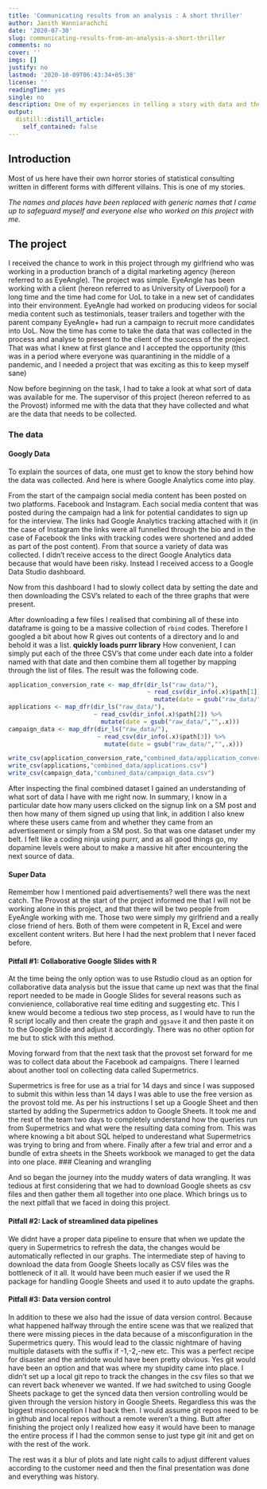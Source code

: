 ```yaml
---
title: 'Communicating results from an analysis : A short thriller'
author: Janith Wanniarachchi
date: '2020-07-30'
slug: communicating-results-from-an-analysis-a-short-thriller
comments: no
cover: ''
imgs: []
justify: no
lastmod: '2020-10-09T06:43:34+05:30'
license: ''
readingTime: yes
single: no
description: One of my experiences in telling a story with data and the challenges associated with the journey
output:
  distill::distill_article:
    self_contained: false
---
```


## Introduction
Most of us here have their own horror stories of statistical consulting written in different forms with different villains. This is one of my stories.

*The names and places have been replaced with generic names that I came up to safeguard myself and everyone else who worked on this project with me.*

## The project
I received the chance to work in this project through my girlfriend who was working in a production branch of a digital marketing agency (hereon referred to as EyeAngle). 
The project was simple. 
EyeAngle has been working with a client (hereon referred to as University of Liverpool) for a long time and the time had come for UoL to take in a new set of candidates into their environment. EyeAngle had worked on producing videos for social media content such as testimonials, teaser trailers and together with the parent company EyeAngle+ had run a campaign to recruit more candidates into UoL. Now the time has come to take the data that was collected in the process and analyse to present to the client of the success of the project. 
That was what I knew at first glance and I accepted the opportunity (this was in a period where everyone was quarantining in the middle of a pandemic, and I needed a project that was exciting as this to keep myself sane) 

Now before beginning on the task, I had to take a look at what sort of data was available for me. The supervisor of this project (hereon referred to as the Provost) informed me with the data that they have collected and what are the data that needs to be collected. 

### The data

#### Googly Data
To explain the sources of data, one must get to know the story behind how the data was collected. And here is where Google Analytics come into play. 

From the start of the campaign social media content has been posted on two platforms. Facebook and Instagram.
Each social media content that was posted during the campaign had a link for potential candidates to sign up for the interview. The links had Google Analytics tracking attached with it (in the case of Instagram the links were all funnelled through the bio and in the case of Facebook the links with tracking codes were shortened and added as part of the post content). From that source a variety of data was collected. I didn’t receive access to the direct Google Analytics data because that would have been risky. Instead I received access to a Google Data Studio dashboard. 

Now from this dashboard I had to slowly collect data by setting the date and then downloading the CSV’s related to each of the three graphs that were present.

After downloading a few files I realised that combining all of these into dataframe is going to be a massive collection of `rbind` codes. Therefore I googled a bit about how R gives out contents of a directory and lo and behold it was a list. **quickly loads purrr library** 
How convenient, I can simply put each of the three CSV’s that come under each date into a folder named with that date and then combine them all together by mapping through the list of files. The result was the following code.

```r
application_conversion_rate <- map_dfr(dir_ls("raw_data/"),
                                       ~ read_csv(dir_info(.x)$path[1]) %>% 
                                         mutate(date = gsub("raw_data/","",.x)))
applications <- map_dfr(dir_ls("raw_data/"),
                        ~ read_csv(dir_info(.x)$path[2]) %>% 
                          mutate(date = gsub("raw_data/","",.x)))
campaign_data <- map_dfr(dir_ls("raw_data/"),
                         ~ read_csv(dir_info(.x)$path[3]) %>% 
                           mutate(date = gsub("raw_data/","",.x)))

write_csv(application_conversion_rate,"combined_data/application_conversion_rate.csv")
write_csv(applications,"combined_data/applications.csv")
write_csv(campaign_data,"combined_data/campaign_data.csv")
```

After inspecting the final combined dataset I gained an understanding of what sort of data I have with me right now. In summary, I know in a particular date how many users clicked on the signup link on a SM post and then how many of them signed up using that link, in addition I also knew where these users came from and whether they came from an advertisement or simply from a SM post. 
So that was one dataset under my belt. I felt like a coding ninja using purrr, and as all good things go, my dopamine levels were about to make a massive hit after encountering the next source of data. 

#### Super Data

Remember how I mentioned paid advertisements? well there was the next catch. The Provost at the start of the project informed me that I will not be working alone in this project, and that there will be two people from EyeAngle working with me. Those two were simply my girlfriend and a really close friend of hers. Both of them were competent in R, Excel and were excellent content writers. But here I had the next problem that I never faced before. 

#### Pitfall #1: Collaborative Google Slides with R

At the time being the only option was to use Rstudio cloud as an option for collaborative data analysis but the issue that came up next was that the final report needed to be made in Google Slides for several reasons such as convienience, collaborative real time editing and suggesting etc. This I knew would become a tedious two step process, as I would have to run the R script locally and then create the graph and `ggsave` it and then paste it on to the Google Slide and adjust it accordingly. There was no other option for me but to stick with this method. 

Moving forward from that the next task that the provost set forward for me was to collect data about the Facebook ad campaigns. There I learned about another tool on collecting data called Supermetrics. 

Supermetrics is free for use as a trial for 14 days and since I was supposed to submit this within less than 14 days I was able to use the free version as the provost told me. As per his instructions I set up a Google Sheet and then started by adding the Supermetrics addon to Google Sheets. It took me and the rest of the team two days to completely understand how the queries run from Supermetrics and what were the resulting data coming from. This was where knowing a bit about SQL helped to underestand what Supermetrics was trying to bring and from where. Finally after a few trial and error and a bundle of extra sheets in the Sheets workbook we managed to get the data into one place. 
### Cleaning and wrangling

And so began the journey into the muddy waters of data wrangling. It was tedious at first  considering that we had to download Google sheets as csv files and then gather them all together into one place. Which brings us to the next pitfall that we faced in doing this project. 

#### Pitfall #2: Lack of streamlined data pipelines

We didnt have a proper data pipeline to ensure that when we update the query in Supermetrics to refresh the data, the changes would be automatically reflected in our graphs. The intermediate step of having to download the data from Google Sheets locally as CSV files was the bottleneck of it all. It would have been much easier if we used the R package for handling Google Sheets and used it to auto update the graphs. 

#### Pitfall #3: Data version control

In addition to these we also had the issue of data version control. Because what happened halfway through the entire scene was that we realized that there were missing pieces in the data because of a misconfiguration in the Supermetrics query. This would lead to the classic nightmare of having multiple datasets with the suffix if -1,-2,-new etc. This was a perfect recipe for disaster and the antidote would have been  pretty obvious. Yes git would have been an option and that was where my stupidity came into place. I didn't set up a local git repo to track the changes in the csv files so that we can revert back whenever we wanted. If we had switched to using Google Sheets package to get the synced data then version controlling would be given through the version history in Google Sheets. Regardless this was the biggest misconception I had back then. I would assume git repos need to be in github and local repos without a remote weren't a thing. Butt after finishing the project only I realized how easy it would have been to manage the entire process if I had the common sense to just type git init and get on with the rest of the work. 

The rest was it a blur of plots and late night calls to adjust different values according to the customer need and then the final presentation was done and everything was history.



